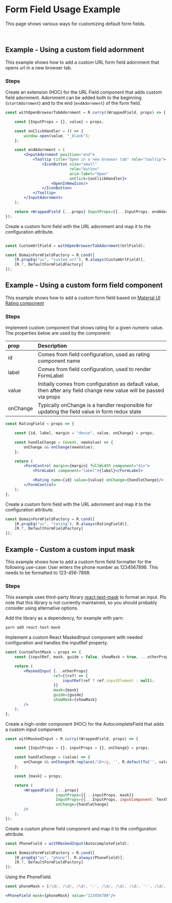 
<Meta title="Examples/Components/View Form/Fields/FormField/README"/>

# Form Field Usage Example

This page shows various ways for customizing default form fields.

<br/>

## Example - Using a custom field adornment

This example shows how to add a custom URL form field adornment that opens url in a new browser tab.

### Steps

Create an extension (HOC) for the URL Field component that adds custom field adornment.
Adornment can be added both to the beginning (`startAdornment`) and to the end (`endAdornment`) of the form field.

```jsx
const withOpenBrowserTabAdornment = R.curry((WrappedField, props) => {

	const {InputProps = {}, value} = props;

	const onClickHandler = () => {
		window.open(value, "_blank");
	};

	const endAdornment = (
		<InputAdornment position="end">
			<Tooltip title="Open in a new browser tab" role="tooltip">
				<IconButton size="small"
				            role="button"
				            aria-label="Open"
				            onClick={onClickHandler}>
					<OpenInNewIcon/>
				</IconButton>
			</Tooltip>
		</InputAdornment>
	);

	return <WrappedField {...props} InputProps={{...InputProps, endAdornment}}/>;
});
```

Create a custom form field with the URL adornment and map it to the configuration attribute.

```jsx

const CustomUrlField = withOpenBrowserTabAdornment(UrlField);

const DomainFormFieldFactory = R.cond([
	[R.propEq("ui", "custom_url"), R.always(CustomUrlField)],
	[R.T, DefaultFormFieldFactory]
]);
```


## Example - Using a custom form field component

This example shows how to add a custom form field based on [Material UI Rating component](https://material-ui.com/components/rating/)

### Steps

Implement custom component that shows rating for a given numeric value. The properties below are used by the component:

| prop | Description |
|:----|:-------------------|
| id        |  Comes from field configuration, used as rating component name |
| label     |  Comes from field configuration, used to render FormLabel |
| value     |  Initially comes from configuration as default value, then after any field change new value will be passed via props |
| onChange  |  Typically onChange is a handler responsible for updating the field value in form redux state |


```jsx
const RatingField = props => {

    const {id, label, margin = "dense", value, onChange} = props;

    const handleChange = (event, newValue) => {
        onChange && onChange(newValue);
    };

    return (
        <FormControl margin={margin} fullWidth component="div">
            <FormLabel component="label">{label}</FormLabel>

            <Rating name={id} value={value} onChange={handleChange}/>
        </FormControl>
    );
};
```
Create a custom form field with the URL adornment and map it to the configuration attribute.

```jsx
const DomainFormFieldFactory = R.cond([
	[R.propEq("ui", "rating"), R.always(RatingField)],
	[R.T, DefaultFormFieldFactory]
]);
```

## Example - Custom a custom input mask

This example shows how to add a custom form field formatter for the following use-case:
User enters the phone number as 1234567898. This needs to be formatted to 123-456-7898.

### Steps

This example uses third-party library [react-text-mask](https://github.com/text-mask/text-mask) to format an input.
Pls note that this library is not currently maintained, so you should probably consider using alternative options.

Add the library as a dependency, for example with yarn:
```jsx
yarn add react-text-mask
```

Implement a custom React MaskedInput component with needed configuration and handles the inputRef property.

```jsx
const CustomTextMask = props => {
	const {inputRef, mask, guide = false, showMask = true, ...otherProps} = props;

	return (
		<MaskedInput {...otherProps}
		             ref={(ref) => {
			             inputRef(ref ? ref.inputElement : null);
		             }}
		             mask={mask}
		             guide={guide}
		             showMask={showMask}
		/>
	);
};
```

Create a high-order component (HOC) for the AutocompleteField that adds a custom input component.

```jsx
const withMaskedInput = R.curry((WrappedField, props) => {

	const {InputProps = {}, inputProps = {}, onChange} = props;

	const handleChange = (value) => {
		onChange && onChange(R.replace(/\D+/g, '', R.defaultTo('', value)));
	};

	const {mask} = props;

	return (
		<WrappedField {...props}
		              inputProps={{...inputProps, mask}}
		              InputProps={{...InputProps, inputComponent: TextMaskCustom}}
		              onChange={handleChange}
		/>
	);
});
```

Create a custom phone field component and map it to the configuration attribute.

```jsx
const PhoneField = withMaskedInput(AutocompleteField);

const DomainFormFieldFactory = R.cond([
	[R.propEq("ui", "phone"), R.always(PhoneField)],
	[R.T, DefaultFormFieldFactory]
]);
```

Using the PhoneField.

```jsx
const phoneMask = [/\d/, /\d/, /\d/, '-', /\d/, /\d/, /\d/, '-', /\d/, /\d/, /\d/, /\d/];

<PhoneField mask={phoneMask} value="123456789"/>
```
